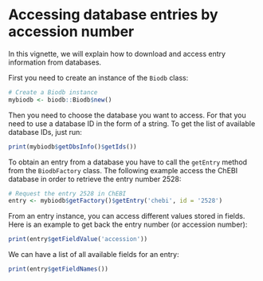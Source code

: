 <!--
%\VignetteEngine{knitr::rmarkdown}
%\VignetteIndexEntry{Accessing database entries by accession number}
-->

# Accessing database entries by accession number

In this vignette, we will explain how to download and access entry information from databases.

First you need to create an instance of the `Biodb` class:
```r
# Create a Biodb instance
mybiodb <- biodb::Biodb$new()
```

Then you need to choose the database you want to access. For that you need to use a database ID in the form of a string. To get the list of available database IDs, just run:
```r
print(mybiodb$getDbsInfo()$getIds())
```

To obtain an entry from a database you have to call the `getEntry` method from the `BiodbFactory` class. The following example access the ChEBI database in order to retrieve the entry number 2528:
```r
# Request the entry 2528 in ChEBI
entry <- mybiodb$getFactory()$getEntry('chebi', id = '2528')
```

From an entry instance, you can access different values stored in fields. Here is an example to get back the entry number (or accession number):
```r
print(entry$getFieldValue('accession'))
```

We can have a list of all available fields for an entry:
```r
print(entry$getFieldNames())
```
